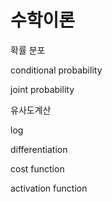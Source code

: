# 수학이론 {#math}

확률 분포

conditional probability

joint probability

유사도계산

log

differentiation

cost function

activation function
